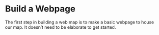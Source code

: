 # Build a Webpage

The first step in building a web map is to make a basic webpage to house our map. It doesn't need to be elaborate to get started.